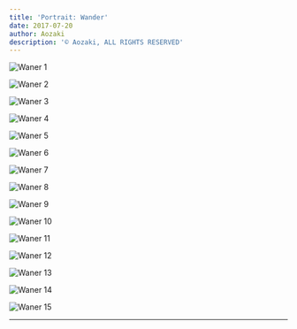 ```yaml
---
title: 'Portrait: Wander'
date: 2017-07-20
author: Aozaki
description: '© Aozaki, ALL RIGHTS RESERVED'
---
```



![Waner 1](#portfolio/20170720_wander/0001.jpg)

![Waner 2](#portfolio/20170720_wander/0002.jpg)

![Waner 3](#portfolio/20170720_wander/0003.jpg)

![Waner 4](#portfolio/20170720_wander/0004.jpg)

![Waner 5](#portfolio/20170720_wander/0005.jpg)

![Waner 6](#portfolio/20170720_wander/0006.jpg)

![Waner 7](#portfolio/20170720_wander/0007.jpg)

![Waner 8](#portfolio/20170720_wander/0008.jpg)

![Waner 9](#portfolio/20170720_wander/0009.jpg)

![Waner 10](#portfolio/20170720_wander/0010.jpg)

![Waner 11](#portfolio/20170720_wander/0011.jpg)

![Waner 12](#portfolio/20170720_wander/0012.jpg)

![Waner 13](#portfolio/20170720_wander/0013.jpg)

![Waner 14](#portfolio/20170720_wander/0014.jpg)

![Waner 15](#portfolio/20170720_wander/0015.jpg)

<Repost Date="2017" />

---

<BackPhoto Name="wander" />
